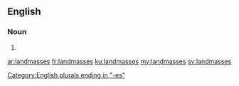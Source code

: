 ==English==

===Noun===
{{head|en|plural}}

# {{plural of|landmass|lang=en|nocat=1}}

[[Category:English plurals ending in "-es"]]

[[ar:landmasses]]
[[fr:landmasses]]
[[ku:landmasses]]
[[my:landmasses]]
[[sv:landmasses]]